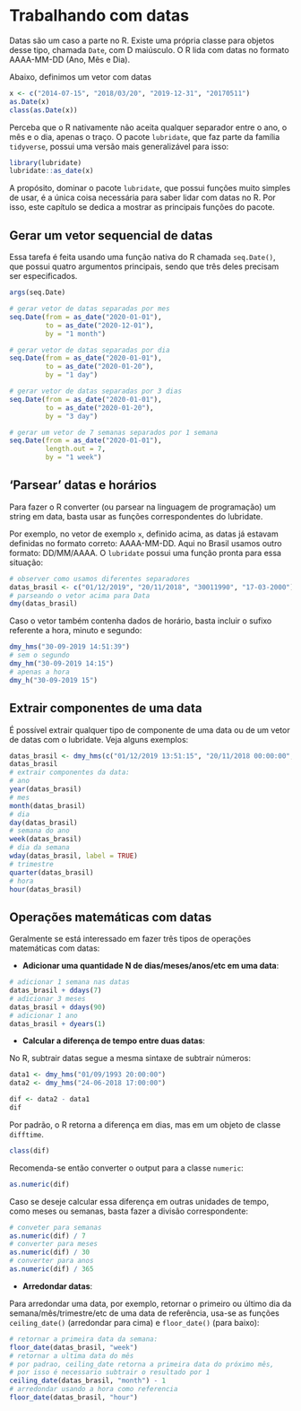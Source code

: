 
# Trabalhando com datas

Datas são um caso a parte no R. Existe uma própria classe para objetos desse tipo, chamada `Date`, com D maiúsculo. O R lida com datas no formato AAAA-MM-DD (Ano, Mês e Dia).

Abaixo, definimos um vetor com datas

```r
x <- c("2014-07-15", "2018/03/20", "2019-12-31", "20170511")
as.Date(x)
class(as.Date(x))
```

Perceba que o R nativamente não aceita qualquer separador entre o ano, o mês e o dia, apenas o traço. O pacote `lubridate`, que faz parte da família `tidyverse`, possui uma versão mais generalizável para isso:

```r
library(lubridate)
lubridate::as_date(x)
```

A propósito, dominar o pacote `lubridate`, que possui funções muito simples de usar, é a única coisa necessária para saber lidar com datas no R. Por isso, este capítulo se dedica a mostrar as principais funções do pacote.

## Gerar um vetor sequencial de datas

Essa tarefa é feita usando uma função nativa do R chamada `seq.Date()`, que possui quatro argumentos principais, sendo que três deles precisam ser especificados.

```r
args(seq.Date)
```

```r
# gerar vetor de datas separadas por mes
seq.Date(from = as_date("2020-01-01"),
         to = as_date("2020-12-01"),
         by = "1 month")

# gerar vetor de datas separadas por dia
seq.Date(from = as_date("2020-01-01"),
         to = as_date("2020-01-20"),
         by = "1 day")

# gerar vetor de datas separadas por 3 dias
seq.Date(from = as_date("2020-01-01"),
         to = as_date("2020-01-20"),
         by = "3 day")

# gerar um vetor de 7 semanas separados por 1 semana
seq.Date(from = as_date("2020-01-01"),
         length.out = 7,
         by = "1 week")

```



## 'Parsear' datas e horários

Para fazer o R converter (ou parsear na linguagem de programação) um string em data, basta usar as funções correspondentes do lubridate.

Por exemplo, no vetor de exemplo `x`, definido acima, as datas já estavam definidas no formato correto: AAAA-MM-DD. Aqui no Brasil usamos outro formato: DD/MM/AAAA. O `lubridate` possui uma função pronta para essa situação:

```r
# observer como usamos diferentes separadores
datas_brasil <- c("01/12/2019", "20/11/2018", "30011990", "17-03-2000")
# parseando o vetor acima para Data
dmy(datas_brasil)

```

Caso o vetor também contenha dados de horário, basta incluir o sufixo referente a hora, minuto e segundo:

```r
dmy_hms("30-09-2019 14:51:39")
# sem o segundo
dmy_hm("30-09-2019 14:15")
# apenas a hora
dmy_h("30-09-2019 15")
```

## Extrair componentes de uma data

É possível extrair qualquer tipo de componente de uma data ou de um vetor de datas com o lubridate. Veja alguns exemplos:

```r
datas_brasil <- dmy_hms(c("01/12/2019 13:51:15", "20/11/2018 00:00:00", "30011990 080000", "17-03-2000 203000"))
datas_brasil
# extrair componentes da data:
# ano
year(datas_brasil)
# mes
month(datas_brasil)
# dia
day(datas_brasil)
# semana do ano
week(datas_brasil)
# dia da semana
wday(datas_brasil, label = TRUE)
# trimestre
quarter(datas_brasil)
# hora
hour(datas_brasil)
```

## Operações matemáticas com datas

Geralmente se está interessado em fazer três tipos de operações matemáticas com datas:

* **Adicionar uma quantidade N de dias/meses/anos/etc em uma data**:

```r
# adicionar 1 semana nas datas
datas_brasil + ddays(7)
# adicionar 3 meses
datas_brasil + ddays(90)
# adicionar 1 ano
datas_brasil + dyears(1)
```

* **Calcular a diferença de tempo entre duas datas**:

No R, subtrair datas segue a mesma sintaxe de subtrair números:

```r
data1 <- dmy_hms("01/09/1993 20:00:00")
data2 <- dmy_hms("24-06-2018 17:00:00")

dif <- data2 - data1
dif
```
Por padrão, o R retorna a diferença em dias, mas em um objeto de classe `difftime`.

```r
class(dif)
```

Recomenda-se então converter o output para a classe `numeric`:

```r
as.numeric(dif)
```

Caso se deseje calcular essa diferença em outras unidades de tempo, como meses ou semanas, basta fazer a divisão correspondente:

```r
# conveter para semanas
as.numeric(dif) / 7
# converter para meses
as.numeric(dif) / 30
# converter para anos
as.numeric(dif) / 365
```


* **Arredondar datas**:

Para arredondar uma data, por exemplo, retornar o primeiro ou último dia da semana/mês/trimestre/etc de uma data de referência, usa-se as funções `ceiling_date()` (arredondar para cima) e `floor_date()` (para baixo):



```r
# retornar a primeira data da semana:
floor_date(datas_brasil, "week")
# retornar a ultima data do mês
# por padrao, ceiling_date retorna a primeira data do próximo mês,
# por isso é necessario subtrair o resultado por 1
ceiling_date(datas_brasil, "month") - 1
# arredondar usando a hora como referencia
floor_date(datas_brasil, "hour")
```

